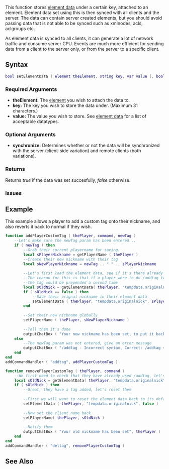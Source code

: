 {{Server client function}}
 
This function stores [[/element data.md|element data]] under a certain key, attached to an element. Element data set using this is then synced with all clients and the server. The data can contain server created elements, but you should avoid passing data that is not able to be synced such as xmlnodes, acls, aclgroups etc.

As element data is synced to all clients, it can generate a lot of network traffic and consume server CPU. Events are much more efficient for sending data from a client to the server only, or from the server to a specific client.

{{Tip|A simple and efficient way to make a variable known to the server and clients is to use setElementData on the [[/root.md|root]] element.}}
{{Note|See [[/Script security.md|Script security]] for tips on preventing cheaters when using events and element data}}

==Syntax== 

<syntaxhighlight lang="lua">
bool setElementData ( element theElement, string key, var value [, bool synchronize = true ] )
</syntaxhighlight> 
{{OOP||[[/element.md|element]]:setData||getElementData}}

===Required Arguments=== 
*'''theElement:''' The [[/element.md|element]] you wish to attach the data to.
*'''key:''' The key you wish to store the data under. (Maximum 31 characters.) 
*'''value:''' The value you wish to store. See [[/element data.md|element data]] for a list of acceptable datatypes.

===Optional Arguments=== 
*'''synchronize:''' Determines whether or not the data will be synchronized with the server (client-side variation) and remote clients (both variations).

===Returns===
Returns ''true'' if the data was set succesfully, ''false'' otherwise.

===Issues===
{{Issues|
{{Issue|7389|[Fixed in 1.3.5-7389] Problem with floating numbers}}
}}

==Example== 
<section name="Server" class="server" show="true">
This example allows a player to add a custom tag onto their nickname, and also reverts it back to normal if they wish.
<syntaxhighlight lang="lua">
function addPlayerCustomTag ( thePlayer, command, newTag )
	--Let's make sure the newTag param has been entered...
	if ( newTag ) then
		--Grab their current playername for saving.
		local sPlayerNickname = getPlayerName ( thePlayer )
		--Create their new nickname with their tag
		local sNewPlayerNickname = newTag .. " " .. sPlayerNickname
		
		--Let's first load the element data, see if it's there already
		--The reason for this is that if a player were to do /addtag twice,
		--the tag would be prepended a second time
		local sOldNick = getElementData( thePlayer, "tempdata.originalnick" )
		if ( sOldNick == false ) then
			--Save their orignal nickname in their element data
			setElementData ( thePlayer, "tempdata.originalnick", sPlayerNickname )
		end
		
		--Set their new nickname globally
		setPlayerName ( thePlayer, sNewPlayerNickname )
		
		--Tell them it's done
		outputChatBox ( "Your new nickname has been set, to put it back to its original state you can use /deltag", thePlayer )
	else
		--The newTag param was not entered, give an error message
		outputChatBox ( "/addtag - Incorrect syntax, Correct: /addtag <newtag>", thePlayer )
	end
end
addCommandHandler ( "addtag", addPlayerCustomTag )

function removePlayerCustomTag ( thePlayer, command )
	--We first need to check that they have already used /addtag, let's do that now
	local sOldNick = getElementData( thePlayer, "tempdata.originalnick" )
	if ( sOldNick ) then
		--Great, they have a tag added, let's reset them
		
		--First we will want to reset the element data back to its default (that being false)
		setElementData ( thePlayer, "tempdata.originalnick", false )
		
		--Now set the client name back
		setPlayerName( thePlayer, sOldNick )
		
		--Notify them
		outputChatBox ( "Your old nickname has been set", thePlayer )
	end
end
addCommandHandler ( "deltag", removePlayerCustomTag )
</syntaxhighlight>
</section>

==See Also==
{{Element_functions}}